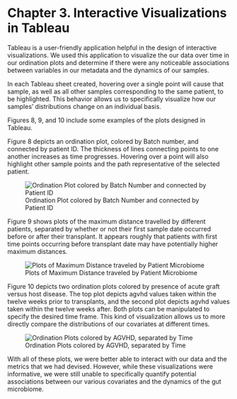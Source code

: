 
# Chapter 3. Interactive Visualizations in Tableau
Tableau is a user-friendly application helpful in the design of interactive visualizations. We used this application to visualize the our data over time in our ordination plots and determine if there were any noticeable associations between variables in our metadata and the dynamics of our samples.

In each Tableau sheet created, hovering over a single point will cause that sample, as well as all other samples corresponding to the same patient, to be highlighted. This behavior allows us to specifically visualize how our samples' distributions change on an individual basis.

Figures 8, 9, and 10 include some examples of the plots designed in Tableau. 

Figure 8 depicts an ordination plot, colored by Batch number, and connected by patient ID. The thickness of lines connecting points to one another increases as time progresses. Hovering over a point will also highlight other sample points and the path representative of the selected patient.

<p>
![Ordination Plot colored by Batch Number and connected by Patient ID](/Users/viveksriram/Desktop/ThesisFigures/figure8.png)

</p>

Figure 9 shows plots of the maximum distance travelled by different patients, separated by whether or not their first sample date occurred before or after their transplant. It appears roughly that patients with first time points occurring before transplant date may have potentially higher maximum distances.

<p>
![Plots of Maximum Distance traveled by Patient Microbiome](/Users/viveksriram/Desktop/ThesisFigures/figure9.png)

</p>

Figure 10 depicts two ordination plots colored by presence of acute graft versus host disease. The top plot depicts agvhd values taken within the twelve weeks prior to transplants, and the second plot depicts agvhd values taken within the twelve weeks after. Both plots can be manipulated to specify the desired time frame. This kind of visualization allows us to more directly compare the distributions of our covariates at different times.

<p>
![Ordination Plots colored by AGVHD, separated by Time](/Users/viveksriram/Desktop/ThesisFigures/figure10.png)

</p>

With all of these plots, we were better able to interact with our data and the metrics that we had devised. However, while these visualizations were informative, we were still unable to specifically quantify potential associations between our various covariates and the dynamics of the gut microbiome.